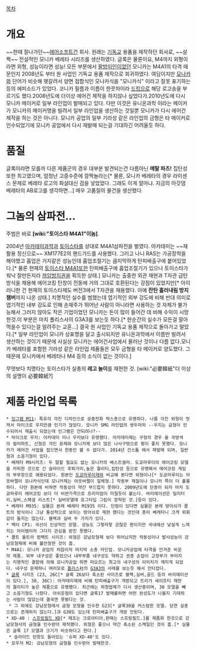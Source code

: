 [[목차]]
= 개요 =
~~한때 잘나가던~~[[에어소프트건]] 회사. 원래는 [[기독교]] 용품을 제작하던 회사로, ~~살짝~~ 전설적인 모니카 베레타 시리즈를 생산하였다. 글록은 물론이요, M4까지 외형이라면 외형, 성능이라면 성능! 모든 부문에서 [[팔방미인]]이었던 모니카는 M4A1의 타격 때문인지 2008년도 부터 원 사업인 기독교 용품 제작으로 회귀하였다. 여담이지만 [[모나카]]와 단어가 비슷해 헷갈려서 양면 접합식인 모나카식을 "모니카식" 이라고 잘못 표기하는 등의 에피소드가 있었다. 코니카 필름과 이름이 한끗차이라 [[드립]]으로 해당 로고송을 부르기도 했다.2008년도에 더이상 에어건 제작을 하지않나 싶었다가.2010년도에 다시 모니카 메이커로 일부 라인업이 발매되고 있다. 다만 이것은 유니온과학 이라는 메이커가 모니카의 메이커명을 빌려서 일부 라인업을 생산하는 것일뿐 모니카가 다시 에어건 제작을 하는 것은 아니다. 모니카 공업의 일부 기라성 같은 라인업의 금형은 타 메이커로 인수되었기에 모니카 공업에서 다시 재발매 되는걸 기대하긴 어려울듯 하다.   

= 품질 =
글록이라면 모를까 다른 제품군의 경우 대부분 발견되는건 다름아닌 '''메탈 파츠!''' 집탄성 또한 최고였으며, 엄청난 고증수준에 깜짝놀라는[* 물론, 모니카 베레타의 경우 라이센스 문제로 베레타 로고의 화살대신 검을 넣었었다. 그래도 이게 얼마냐. 지금의 아갓댐 베레타의 AB로고를 생각하면...]  매우 고품질의 물건을 생산했다.

= 그놈의 삼파전... =
주범은 바로 '''[wiki:"토이스타 M4A1"이놈]'''.

2004년 [[아카데미과학]]과 [[토이스타]]를 상대로 M4A1삼파전을 벌였다. 아카데미는 ~~재활용 정신으로~~ XM177E2의 핸드가드를 사용했다. 그러고 나니 RAS는 가공장착을 해야했고 홉업은 거지같은 성능인데 홉업조절기는 큼지막하게 탄피배출구에 붙어있었다.[* 물론 현재의 [[토이스타 M4A1]]또한 탄피배출구에 홉업조절기가 있으나 토이스타가 워낙 잘만든지라 [[까임방지권]]을 획득한 상태.] 모니카는 출중한 외관 재현과 T자관 급탄 방식을 채용해 에어코킹 탄창이 전동에 거의 그대로 호환된다는 강점이 있었지만[* 아이러니한 건 현재의 토이스타제도 버전3에서 T자관을 채용했다. 아예 '''잔탄 흘러내림 방지 챔버'''까지 나온 상태.] 치명적인 실수를 범했는데 엽기적인 외부 강도에 비해 반대 의미로 엽기적인 내부 강도로 인해 손재주가 뛰어난 사람이 아니라면 사용하는 것 자체가 불가능해서 그러지 않아도 작은 기업이었던 모니카는 돈이 많이 들어간 데 비해 수익이 시망한것.이 부분은 마치 폴리스사의 G3A3를 보는듯 하다.[* 한순간의 실수가 모든걸 말아먹을수 있다는걸 알려주는 교훈...] 결국 원 사업인 기독교 용품 제작으로 돌아가고 말았다.[* 일부 라인업이 모니카 상표명을 달고 출시되지만  유니온과학에서 이름만 빌려서 생산하는 것이기 때문에 사실상 모니카는 에어건사업에서 물러난 것이나 다름 없다.모니카 베레타를 포함한 기라성 같은 라인업 제품들은 모두 금형을 타 메이커로 양도했다. 그때문에 모니카에서 베레타나 M4 등의 소식이 없는 것이다.]

무엇보다 치명타는 토이스타가 실총의 '''레고 놀이'''를 재현한 것. [wiki:"必要韓紙"더 이상의 설명이 必要韓紙?]

= 제품 라인업 목록 =

 * [[잉그램 기관단총|잉그램 M11]]: 특유의 각진 디자인으로 공중전화 박스총으로 유명하다. 나름 각진 외형이 멋져서 마이크로 우지만큼 인기가 많았다. 모니카 SMG 라인업의 쌍두마차 --우지는 금형이 인수되어서 재출시 되었는데 인그램은 안되려나?--  
 * 마이크로 우지: 아카데미 미니 우지보다 유명했다. 아카데미제는 구형의 경우 올 국방색의 컬러파트, 신형은 각인 문제와 모니카제 보다 많은 나사구멍으로 평이 좋지 못했다. 모니카가 에어건 사업을 접으면서 한동안 볼 수 없다가. 2014년 건스톰 에서 재발매 되며, 일반형과 소음기형이 있다.
 * 베레타 M9시리즈: 두 말할 필요도 없는 모니카의 베스트셀러. 도쿄마루이의 에어코킹 모델을 카피한 것으로 긴 슬라이드 후퇴거리,높은 퀄리티,집탄성 등으로 유명해서 에어코킹 게임의 부무장으로 애용되었다. 원본인 [[도쿄마루이]]제와 비교해 본다면 외형이나[* 도쿄마루이는 아웃바렐이 모나카식인데 모니카제는 아웃바렐이 일체형.] 작동부 재질이나 모니카 쪽이 더 훌륭하다. 다만 원본에 비하면 작동성이 약간 부드럽지 못하다. 2009년도에 단종이 되자 마자 도쿄마루이 에어코킹 보다 더 비싼가격으로 프리미엄이 미칠듯이 붙는다. 바리에이션은 밀리터리,실버,스페셜 리스트[* 실버모델에 호그타입 그립이 장착된 것.]등이 있다.
 * 베레타 M935: 실물은 본래 베레타 M1935 이다. 단점이 있다면 실물은 본래 방아쇠가 콜트의 방식이나 그냥 통상적으로 보이는 방아쇠로 재현 했다는 것인데 총이 베레타니 크게 위화감이 들지는 않는다. 블랙과 실버 두 가지가 있다.
 * 벡터 CP1: 곡선이 인상적인 모델. 성능도 그렇저렇 괸찮은 편이지만 국내에선 낯설게 느껴지는 아이템이라 그다지 관심을 받진 못했다.
 * 콜트 울트라 컴팩트 시리즈: 외형은 강남모형제 보다 뛰어났지만 작동성이나 발사성능이 강남모형제에 비해 불안정한 것이 흠.
 * M4A1: 모니카 공업의 처음이자 마지막 소총 라인업. 모니카공업에 타격을 안겨준 비운의 제품. 외부 내구성은 좋았으나 내부부품 내구성도 약하고 권총 손잡이 고정부가 부러지는 치명적인 결함에 의해 모니카공업 하면 떠오르는 최고의 내구성의 이미지가 깨지게 되었다. 내구성 문제하니 여러모로 [[폴리스]]社의 [[G3A3]]의 사례를 보는듯 해서 안타깝다.
 * [[글록]] 시리즈 (23, 26C[* 글록 26보다 축소된 사이즈로 블랙,실버,골드 등의 바리에이션이 있다.], 30, 36C): 아카데미제에 비해 탄피배출구가 개방되고 트리거 세이프티 재현의 퀄리티가 높은 제품으로 유명했다. 최근에는 하청업체가 다시 생산중이며, 30 모델을 빼고 소음기형도 나왔다. 아쉬운점이 있다면 글록17 발매를하면 어떤 완성도가 나올지 기대하는 사람이 많았는데 결국엔 못봤다는 것.
  * 그 외에도 강남모형에서 금형 모형을 인수한 G23[* 글록30을 커스텀한 모델. 당연 실총으로는 존재하지 않는다.]과 G30도 있는데 탄피배출구가 개방 안된다.
 * XD-40 : [[스프링필드 XD]][* 제조는 크로아티아,판매는 스프링필드.]를 제품화 한것으로 강남모형사의 금형을 인수받아 제작했다. 외형은 좋으나 약간 축소된 스케일인 것이 흠.[* 실물은 글록 17 모델과 크기가 비슷하다고 한다.]
  * 슬라이드 탄창도 들어있는 '슈퍼 XD-40'도 있다.
 * 모우저 M2: 강남모형의 금형을 인수받아 발매한것.
 


     
